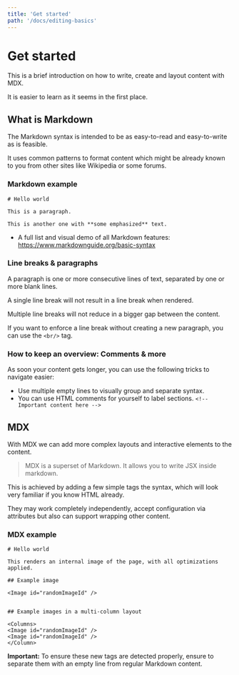 ```yaml
---
title: 'Get started'
path: '/docs/editing-basics'
---
```


# Get started

This is a brief introduction on how to write, create and layout content with MDX.

It is easier to learn as it seems in the first place.

## What is Markdown

The Markdown syntax is intended to be as easy-to-read and
easy-to-write as is feasible.

It uses common patterns to format content which might be already known
to you from other sites like Wikipedia or some forums.

### Markdown example

```mdx
# Hello world

This is a paragraph.

This is another one with **some emphasized** text.
```

* A full list and visual demo of all Markdown features: https://www.markdownguide.org/basic-syntax

### Line breaks &amp; paragraphs
A paragraph is one or more consecutive lines of text, separated by one
or more blank lines.

A single line break will not result in a line break when rendered.

Multiple line breaks will not reduce in a bigger gap between the
content.

If you want to enforce a line break without creating a new paragraph,
you can use the `<br/>` tag.

### How to keep an overview: Comments &amp; more

As soon your content gets longer, you can use the following tricks to
navigate easier:

* Use multiple empty lines to visually group and separate syntax.
* You can use HTML comments for yourself to label sections. `<!-- Important content here -->`

## MDX

With MDX we can add more complex layouts and interactive elements to the content.

> MDX is a superset of Markdown. It allows you to write JSX inside markdown.

This is achieved by adding a few simple tags the syntax, which will look very familiar
if you know HTML already.

They may work completely independently, accept configuration via attributes but also can
support wrapping other content.

### MDX example

```mdx
# Hello world

This renders an internal image of the page, with all optimizations applied.

## Example image

<Image id="randomImageId" />


## Example images in a multi-column layout

<Columns>
<Image id="randomImageId" />
<Image id="randomImageId" />
</Column>

```

**Important:** To ensure these new tags are detected properly, ensure to separate
them with an empty line from regular Markdown content.
